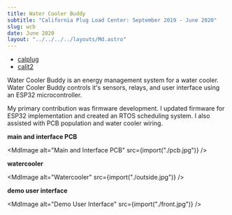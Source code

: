 ```yaml
---
title: Water Cooler Buddy
subtitle: "California Plug Load Center: September 2019 - June 2020"
slug: wcb
date: June 2020
layout: "../../../../layouts/Md.astro"
---
```



- [calplug](http://calplug.org/)
- [calit2](https://www.calit2.uci.edu/)

Water Cooler Buddy is an energy management system for a water cooler. Water
Cooler Buddy controls it's sensors, relays, and user interface using an ESP32
microcontroller.

My primary contribution was firmware development. I updated firmware for ESP32
implementation and created an RTOS scheduling system. I also assisted with PCB
population and water cooler wiring.

**main and interface PCB**

<MdImage alt="Main and Interface PCB" src={import("./pcb.jpg")} />

**watercooler**

<MdImage alt="Watercooler" src={import("./outside.jpg")} />

**demo user interface**

<MdImage alt="Demo User Interface" src={import("./front.jpg")} />
